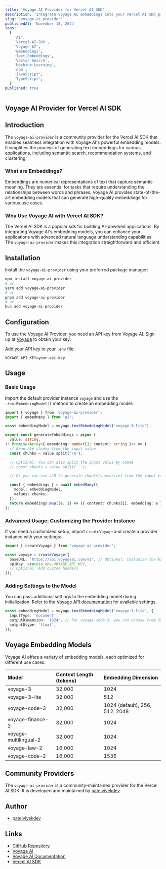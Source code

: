 ```yaml
---
title: 'Voyage AI Provider for Vercel AI SDK'
description: 'Integrate Voyage AI embeddings into your Vercel AI SDK projects with the voyage-ai-provider. This community provider simplifies the use of Voyage AI for generating text embeddings.'
slug: 'voyage-ai-provider'
publishedAt: 'November 18, 2024'
tags:
  [
    'AI',
    'Vercel-AI-SDK',
    'Voyage-AI',
    'Embeddings',
    'Text-Embeddings',
    'Vector-Search',
    'Machine-Learning',
    'npm',
    'JavaScript',
    'TypeScript',
  ]
published: true
---
```


## Voyage AI Provider for Vercel AI SDK

## Introduction

The `voyage-ai-provider` is a community provider for the Vercel AI SDK that enables seamless integration with Voyage AI's powerful embedding models. It simplifies the process of generating text embeddings for various applications, including semantic search, recommendation systems, and clustering.

### What are Embeddings?

Embeddings are numerical representations of text that capture semantic meaning. They are essential for tasks that require understanding the relationships between words and phrases. Voyage AI provides state-of-the-art embedding models that can generate high-quality embeddings for various use cases.

### Why Use Voyage AI with Vercel AI SDK?

The Vercel AI SDK is a popular sdk for building AI-powered applications. By integrating Voyage AI's embedding models, you can enhance your applications with advanced natural language understanding capabilities. The `voyage-ai-provider` makes this integration straightforward and efficient.

## Installation

Install the `voyage-ai-provider` using your preferred package manager:

```bash
npm install voyage-ai-provider
# or
yarn add voyage-ai-provider
# or
pnpm add voyage-ai-provider
# or
bun add voyage-ai-provider
```

## Configuration

To use the Voyage AI Provider, you need an API key from Voyage AI. Sign up at [Voyage](https://voyageai.com/) to obtain your key.

Add your API key to your `.env` file:

```env title=".env"
VOYAGE_API_KEY=your-api-key
```

## Usage

### Basic Usage

Import the default provider instance `voyage` and use the `.textEmbeddingModel()` method to create an embedding model:

```typescript title="ai.ts"
import { voyage } from 'voyage-ai-provider';
import { embedMany } from 'ai';

const embeddingModel = voyage.textEmbeddingModel('voyage-3-lite');

export const generateEmbeddings = async (
  value: string,
): Promise<Array<{ embedding: number[]; content: string }>> => {
  // Generate chunks from the input value
  const chunks = value.split('\n');

  // Optional: You can also split the input value by comma
  // const chunks = value.split('.');

  // Or you can use LLM to generate chunks(summarize) from the input value

  const { embeddings } = await embedMany({
    model: embeddingModel,
    values: chunks,
  });
  return embeddings.map((e, i) => ({ content: chunks[i], embedding: e }));
};
```

### Advanced Usage: Customizing the Provider Instance

If you need a customized setup, import `createVoyage` and create a provider instance with your settings:

```typescript title="ai.ts"
import { createVoyage } from 'voyage-ai-provider';

const voyage = createVoyage({
  baseURL: 'https://api.voyageai.com/v1', // Optional: Customize the base URL
  apiKey: process.env.VOYAGE_API_KEY,
  // Optional: Add custom headers
});
```

### Adding Settings to the Model

You can pass additional settings to the embedding model during initialization. Refer to the [Voyage API documentation](https://docs.voyageai.com/reference/embeddings-api) for available settings.

```typescript title="ai.ts"
const embeddingModel = voyage.textEmbeddingModel('voyage-3-lite', {
  inputType: 'document',
  outputDimension: '1024', // For voyage-code-3, you can choose from 256, 512, 1024 (default), 2048
  outputDtype: 'float',
});
```

## Voyage Embedding Models

Voyage AI offers a variety of embedding models, each optimized for different use cases:

| Model                 | Context Length (tokens) | Embedding Dimension            |
| :-------------------- | :---------------------- | :----------------------------- |
| voyage-3              | 32,000                  | 1024                           |
| voyage-3-lite         | 32,000                  | 512                            |
| voyage-code-3         | 32,000                  | 1024 (default), 256, 512, 2048 |
| voyage-finance-2      | 32,000                  | 1024                           |
| voyage-multilingual-2 | 32,000                  | 1024                           |
| voyage-law-2          | 16,000                  | 1024                           |
| voyage-code-2         | 16,000                  | 1536                           |

## Community Providers

The `voyage-ai-provider` is a community-maintained provider for the Vercel AI SDK. It is developed and maintained by [patelvivekdev](https://github.com/patelvivekdev).

## Author

- [patelvivekdev](https://github.com/patelvivekdev)

## Links

- [GitHub Repository](https://github.com/patelvivekdev/voyageai-ai-provider)
- [Voyage AI](https://voyageai.com/)
- [Voyage AI Documentation](https://docs.voyageai.com/)
- [Vercel AI SDK](https://sdk.vercel.ai/docs)
